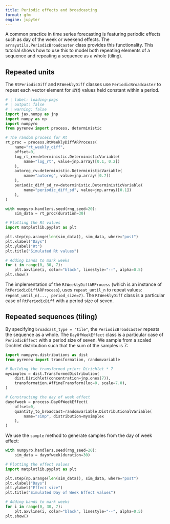 ```yaml
---
title: Periodic effects and broadcasting
format: gfm
engine: jupyter
---
```


A common practice in time series forecasting is featuring periodic effects such as day of the week or weekend effects.
The `arrayutils.PeriodicBroadcaster` class provides this functionality.
This tutorial shows how to use this to model both repeating elements of a sequence and repeating a sequence as a whole (tiling).

## Repeated units

The `RtPeriodicDiff` and `RtWeeklyDiff` classes use `PeriodicBroadcaster` to repeat each vector element for $\mathcal{R}(t)$ values held constant within a period.

```python
# | label: loading-pkgs
# | output: false
# | warning: false
import jax.numpy as jnp
import numpy as np
import numpyro
from pyrenew import process, deterministic
```

```python
# The random process for Rt
rt_proc = process.RtWeeklyDiffARProcess(
    name="rt_weekly_diff",
    offset=0,
    log_rt_rv=deterministic.DeterministicVariable(
        name="log_rt", value=jnp.array([0.1, 0.2])
    ),
    autoreg_rv=deterministic.DeterministicVariable(
        name="autoreg", value=jnp.array([0.7])
    ),
    periodic_diff_sd_rv=deterministic.DeterministicVariable(
        name="periodic_diff_sd", value=jnp.array([0.1])
    ),
)
```

```python
with numpyro.handlers.seed(rng_seed=20):
    sim_data = rt_proc(duration=30)

# Plotting the Rt values
import matplotlib.pyplot as plt

plt.step(np.arange(len(sim_data)), sim_data, where="post")
plt.xlabel("Days")
plt.ylabel("Rt")
plt.title("Simulated Rt values")

# Adding bands to mark weeks
for i in range(0, 30, 7):
    plt.axvline(i, color="black", linestyle="--", alpha=0.5)
plt.show()
```

The implementation of the `RtWeeklyDiffARProcess` (which is an instance of `RtPeriodicDiffARProcess`),
uses `repeat_until_n` to repeat values: `repeat_until_n(..., period_size=7)`.
The `RtWeeklyDiff` class is a particular case of `RtPeriodicDiff` with a period size of seven.

## Repeated sequences (tiling)

By specifying `broadcast_type = "tile"`, the `PeriodicBroadcaster` repeats the sequence as a whole.
The `DayOfWeekEffect` class is a particular case of `PeriodicEffect` with a period size of seven.
We sample from a scaled Dirchlet distribution such that the sum of the samples is 7:

```python
import numpyro.distributions as dist
from pyrenew import transformation, randomvariable

# Building the transformed prior: Dirichlet * 7
mysimplex = dist.TransformedDistribution(
    dist.Dirichlet(concentration=jnp.ones(7)),
    transformation.AffineTransform(loc=0, scale=7.0),
)

# Constructing the day of week effect
dayofweek = process.DayOfWeekEffect(
    offset=0,
    quantity_to_broadcast=randomvariable.DistributionalVariable(
        name="simp", distribution=mysimplex
    ),
)
```

We use the `sample` method to generate samples from the day of week effect:

```python
with numpyro.handlers.seed(rng_seed=20):
    sim_data = dayofweek(duration=30)

# Plotting the effect values
import matplotlib.pyplot as plt

plt.step(np.arange(len(sim_data)), sim_data, where="post")
plt.xlabel("Days")
plt.ylabel("Effect size")
plt.title("Simulated Day of Week Effect values")

# Adding bands to mark weeks
for i in range(0, 30, 7):
    plt.axvline(i, color="black", linestyle="--", alpha=0.5)
plt.show()
```
